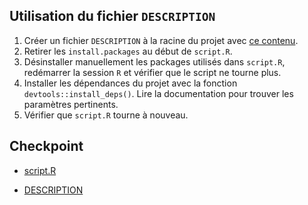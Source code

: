 :::{.callout-tip collapse="true" icon=false}
## Utilisation du fichier `DESCRIPTION`

:::{.incremental}
1. Créer un fichier `DESCRIPTION` à la racine du projet avec [ce contenu](https://raw.githubusercontent.com/InseeFrLab/formation-bonnes-pratiques-R/main/R/checkpoints/application5a/DESCRIPTION).
2. Retirer les `install.packages` au début de `script.R`.
3. Désinstaller manuellement les packages utilisés dans `script.R`, redémarrer la session `R` et vérifier que le script ne tourne plus.
4. Installer les dépendances du projet avec la fonction `devtools::install_deps()`. Lire la documentation pour trouver les paramètres pertinents.
5. Vérifier que `script.R` tourne à nouveau.
:::

:::

## Checkpoint

- [script.R](https://raw.githubusercontent.com/InseeFrLab/formation-bonnes-pratiques-R/main/R/checkpoints/application5a/script.R)

- [DESCRIPTION](https://raw.githubusercontent.com/InseeFrLab/formation-bonnes-pratiques-R/main/R/checkpoints/application5a/DESCRIPTION)
